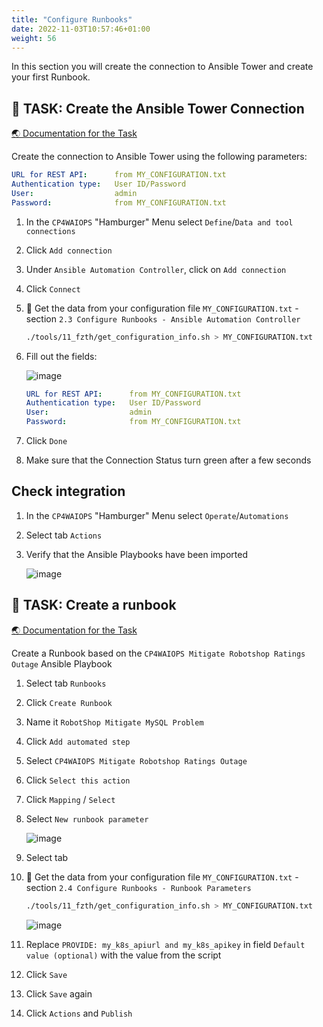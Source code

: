 ```yaml
---
title: "Configure Runbooks"
date: 2022-11-03T10:57:46+01:00
weight: 56
---
```




In this section you will create the connection to Ansible Tower and create your first Runbook.


## 🚀 TASK: Create the Ansible Tower Connection

<a href="https://www.ibm.com/docs/en/cloud-paks/cloud-pak-watson-aiops/3.5.0?topic=connections-ansible" target="_blank" >🌏 Documentation for the Task</a>




Create the connection to Ansible Tower using the following parameters:

```yaml
URL for REST API:      from MY_CONFIGURATION.txt
Authentication type:   User ID/Password
User:                  admin
Password:              from MY_CONFIGURATION.txt
```





<Accordion>
<AccordionItem title="Need Help?">





1. In the `CP4WAIOPS` "Hamburger" Menu select `Define`/`Data and tool connections`
1. Click `Add connection`
1. Under `Ansible Automation Controller`, click on `Add connection`
1. Click `Connect`

1. 🔎 Get the data from your configuration file `MY_CONFIGURATION.txt` - section  `2.3 Configure Runbooks - Ansible Automation Controller`

    ```bash
    ./tools/11_fzth/get_configuration_info.sh > MY_CONFIGURATION.txt
    ```

1. Fill out the fields:

	![image](/images/29_runbook.png)

	```yaml
	URL for REST API:      from MY_CONFIGURATION.txt
	Authentication type:   User ID/Password
	User:                  admin
	Password:              from MY_CONFIGURATION.txt

1. Click `Done`

1. Make sure that the Connection Status turn green after a few seconds

## Check integration

1. In the `CP4WAIOPS` "Hamburger" Menu select `Operate`/`Automations`
1. Select tab `Actions`
1. Verify that the Ansible Playbooks have been imported

	![image](/images/30_runbook.png)

</AccordionItem>
</Accordion>



## 🚀 TASK: Create a runbook

<a href="https://www.ibm.com/docs/en/cloud-paks/cloud-pak-watson-aiops/3.5.0?topic=library-create-runbook" target="_blank" >🌏 Documentation for the Task</a>

Create a Runbook based on the `CP4WAIOPS Mitigate Robotshop Ratings Outage` Ansible Playbook





<Accordion>
<AccordionItem title="Need Help?">




1. Select tab `Runbooks`
1. Click `Create Runbook`
1. Name it `RobotShop Mitigate MySQL Problem`
1. Click `Add automated step`
1. Select `CP4WAIOPS Mitigate Robotshop Ratings Outage`
1. Click `Select this action`
1. Click `Mapping` / `Select`
1. Select `New runbook parameter`

	![image](/images/31_runbook.png)

1. Select tab 

1. 🔎 Get the data from your configuration file `MY_CONFIGURATION.txt` - section  `2.4 Configure Runbooks - Runbook Parameters` 

    ```bash
    ./tools/11_fzth/get_configuration_info.sh > MY_CONFIGURATION.txt
    ```

	![image](/images/32_runbook.png)

1. Replace `PROVIDE: my_k8s_apiurl and my_k8s_apikey` in field `Default value (optional)` with the value from the script

1. Click `Save`
1. Click `Save` again
1. Click `Actions` and `Publish`

</AccordionItem>
</Accordion>